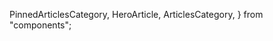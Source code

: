   PinnedArticlesCategory,
  HeroArticle,
  ArticlesCategory,
} from "components";

<HeroArticle
  title="React"
  description="Documentacion, tutoriales, turcos y apuntes sobre React"
/>

<PinnedArticlesCategory category="react" />
<ArticlesCategory category="react" />
